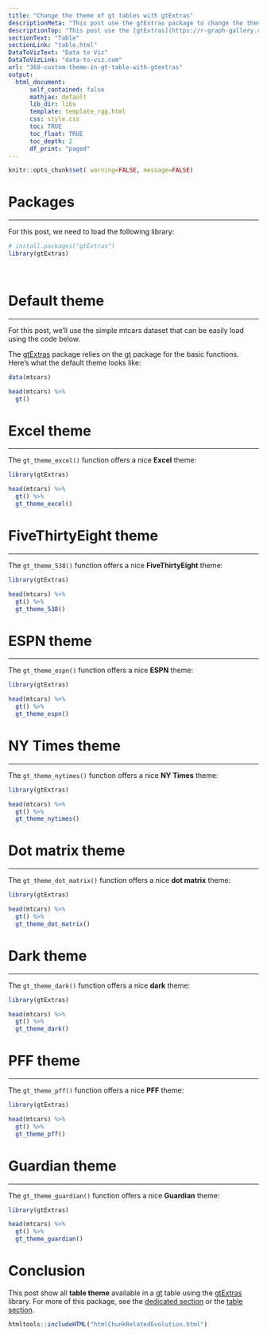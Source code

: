 ```yaml
---
title: "Change the theme of gt tables with gtExtras"
descriptionMeta: "This post use the gtExtras package to change the theme from your gt tables"
descriptionTop: "This post use the [gtExtras](https://r-graph-gallery.com/package/gtExtras.html) package to change the theme from your [gt](https://r-graph-gallery.com/package/gt.html) tables. We'll go through several examples of which theme can be used with [gtExtras](https://r-graph-gallery.com/package/gtExtras.html)."
sectionText: "Table"
sectionLink: "table.html"
DataToVizText: "Data to Viz"
DataToVizLink: "data-to-viz.com"
url: "369-custom-theme-in-gt-table-with-gtextras"
output:
  html_document:
      self_contained: false    
      mathjax: default
      lib_dir: libs
      template: template_rgg.html
      css: style.css
      toc: TRUE
      toc_float: TRUE
      toc_depth: 2
      df_print: "paged"
---
```



```r
knitr::opts_chunk$set( warning=FALSE, message=FALSE)
```

<div class="container">


# Packages
***

For this post, we need to load the following library:

```r
# install.packages("gtExtras")
library(gtExtras)
```

<br/>


# Default theme
***

<div class = "row">

<div class = "col-md-12  col-sm-12 align-self-center">

For this post, we'll use the simple mtcars dataset that can be easily load using the code below.

The [gtExtras](https://r-graph-gallery.com/package/gtExtras.html) package relies on the [gt](https://r-graph-gallery.com/package/gt.html) package for the basic functions. Here's what the default theme looks like:


```r
data(mtcars)

head(mtcars) %>%
  gt()
```




# Excel theme
***

<div class = "row">

<div class = "col-md-12  col-sm-12 align-self-center">

The `gt_theme_excel()` function offers a nice **Excel** theme:

</div>

<div class = "col-md-12  col-sm-12">


```r
library(gtExtras)

head(mtcars) %>%
  gt() %>%
  gt_theme_excel()
```
</div>
</div>



# FiveThirtyEight theme
***

<div class = "row">

<div class = "col-md-12  col-sm-12 align-self-center">

The `gt_theme_538()` function offers a nice **FiveThirtyEight** theme:

</div>

<div class = "col-md-12  col-sm-12">


```r
library(gtExtras)

head(mtcars) %>%
  gt() %>%
  gt_theme_538()
```
</div>
</div>


# ESPN theme
***

<div class = "row">

<div class = "col-md-12  col-sm-12 align-self-center">

The `gt_theme_espn()` function offers a nice **ESPN** theme:

</div>

<div class = "col-md-12  col-sm-12">


```r
library(gtExtras)

head(mtcars) %>%
  gt() %>%
  gt_theme_espn()
```
</div>
</div>


# NY Times theme
***

<div class = "row">

<div class = "col-md-12  col-sm-12 align-self-center">

The `gt_theme_nytimes()` function offers a nice **NY Times** theme:

</div>

<div class = "col-md-12  col-sm-12">


```r
library(gtExtras)

head(mtcars) %>%
  gt() %>%
  gt_theme_nytimes()
```
</div>
</div>


# Dot matrix theme
***

<div class = "row">

<div class = "col-md-12  col-sm-12 align-self-center">

The `gt_theme_dot_matrix()` function offers a nice **dot matrix** theme:

</div>

<div class = "col-md-12  col-sm-12">


```r
library(gtExtras)

head(mtcars) %>%
  gt() %>%
  gt_theme_dot_matrix()
```
</div>
</div>


# Dark theme
***

<div class = "row">

<div class = "col-md-12  col-sm-12 align-self-center">

The `gt_theme_dark()` function offers a nice **dark** theme:

</div>

<div class = "col-md-12  col-sm-12">


```r
library(gtExtras)

head(mtcars) %>%
  gt() %>%
  gt_theme_dark()
```
</div>
</div>


# PFF theme
***

<div class = "row">

<div class = "col-md-12  col-sm-12 align-self-center">

The `gt_theme_pff()` function offers a nice **PFF** theme:

</div>

<div class = "col-md-12  col-sm-12">


```r
library(gtExtras)

head(mtcars) %>%
  gt() %>%
  gt_theme_pff()
```
</div>
</div>


# Guardian theme
***

<div class = "row">

<div class = "col-md-12  col-sm-12 align-self-center">

The `gt_theme_guardian()` function offers a nice **Guardian** theme:

</div>

<div class = "col-md-12  col-sm-12">


```r
library(gtExtras)

head(mtcars) %>%
  gt() %>%
  gt_theme_guardian()
```
</div>
</div>




# Conclusion

This post show all **table theme** available in a [gt](https://r-graph-gallery.com/package/gt.html) table using the [gtExtras](https://r-graph-gallery.com/package/gtExtras.html) library. For more of this package, see the [dedicated section](https://r-graph-gallery.com/package/gtExtras.html) or the [table section](https://r-graph-gallery.com/table.html). 






```r
htmltools::includeHTML("htmlChunkRelatedEvolution.html")
```
